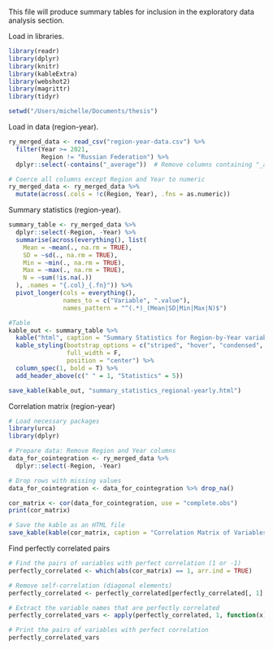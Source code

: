 This file will produce summary tables for inclusion in the exploratory data analysis section.

Load in libraries.
```r
library(readr)
library(dplyr)
library(knitr)
library(kableExtra)
library(webshot2) 
library(magrittr)
library(tidyr)

setwd("/Users/michelle/Documents/thesis")
```

Load in data (region-year). 
```r
ry_merged_data <- read_csv("region-year-data.csv") %>%
  filter(Year >= 2021,
         Region != "Russian Federation") %>%
  dplyr::select(-contains("_average"))  # Remove columns containing "_average"

# Coerce all columns except Region and Year to numeric
ry_merged_data <- ry_merged_data %>%
  mutate(across(.cols = !c(Region, Year), .fns = as.numeric))
```

Summary statistics (region-year).
```r
summary_table <- ry_merged_data %>%
  dplyr::select(-Region, -Year) %>%
  summarise(across(everything(), list(
    Mean = ~mean(., na.rm = TRUE),
    SD = ~sd(., na.rm = TRUE),
    Min = ~min(., na.rm = TRUE),
    Max = ~max(., na.rm = TRUE),
    N = ~sum(!is.na(.))
  ), .names = "{.col}_{.fn}")) %>%
  pivot_longer(cols = everything(),
               names_to = c("Variable", ".value"),
               names_pattern = "^(.*)_(Mean|SD|Min|Max|N)$")

#Table
kable_out <- summary_table %>%
  kable("html", caption = "Summary Statistics for Region-by-Year variables", digits = 2) %>%
  kable_styling(bootstrap_options = c("striped", "hover", "condensed", "responsive"), 
                full_width = F, 
                position = "center") %>%
  column_spec(1, bold = T) %>%
  add_header_above(c(" " = 1, "Statistics" = 5))

save_kable(kable_out, "summary_statistics_regional-yearly.html")
```

Correlation matrix (region-year)
```r
# Load necessary packages
library(urca)
library(dplyr)

# Prepare data: Remove Region and Year columns
data_for_cointegration <- ry_merged_data %>%
  dplyr::select(-Region, -Year)

# Drop rows with missing values
data_for_cointegration <- data_for_cointegration %>% drop_na()

cor_matrix <- cor(data_for_cointegration, use = "complete.obs")
print(cor_matrix)

# Save the kable as an HTML file
save_kable(kable(cor_matrix, caption = "Correlation Matrix of Variables: Region-by-Year", format = "html"), "correlation_matrix_regional-yearly.html")
```

Find perfectly correlated pairs
```r
# Find the pairs of variables with perfect correlation (1 or -1)
perfectly_correlated <- which(abs(cor_matrix) == 1, arr.ind = TRUE)

# Remove self-correlation (diagonal elements)
perfectly_correlated <- perfectly_correlated[perfectly_correlated[, 1] != perfectly_correlated[, 2], ]

# Extract the variable names that are perfectly correlated
perfectly_correlated_vars <- apply(perfectly_correlated, 1, function(x) colnames(cor_matrix)[x])

# Print the pairs of variables with perfect correlation
perfectly_correlated_vars
```

